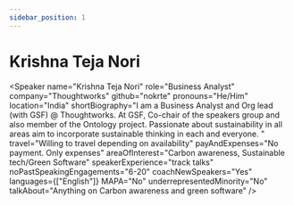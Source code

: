 ```yaml
---
sidebar_position: 1
---
```



# Krishna Teja Nori

<Speaker
  name="Krishna Teja Nori"
  role="Business Analyst"
  company="Thoughtworks"
  github="nokrte"
  pronouns="He/Him"
  location="India"
  shortBiography="I am a Business Analyst and Org lead (with GSF) @ Thoughtworks. At GSF, Co-chair of the speakers group and also member of the Ontology project. Passionate about sustainability in all areas aim to incorporate sustainable thinking in each and everyone. "
  travel="Willing to travel depending on availability"
  payAndExpenses="No payment. Only expenses"
  areaOfInterest="Carbon awareness, Sustainable tech/Green Software"
  speakerExperience="track talks"
  noPastSpeakingEngagements="6-20"
  coachNewSpeakers="Yes"
  languages={["English"]}
  MAPA="No"
  underrepresentedMinority="No"
  talkAbout="Anything on Carbon awareness and green software"
/>
